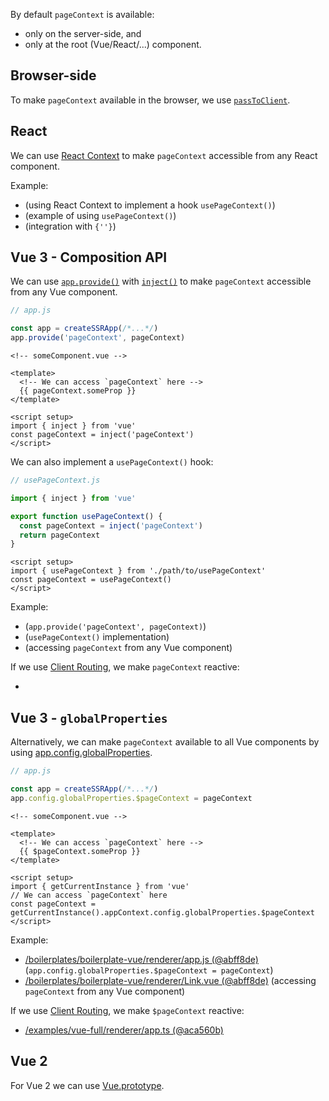 
By default `pageContext` is available:
 - only on the server-side, and
 - only at the root (Vue/React/...) component.

## Browser-side

To make `pageContext` available in the browser, we use [`passToClient`](/passToClient).

## React

We can use [React Context](https://reactjs.org/docs/context.html)
to make `pageContext` accessible from any React component.

Example:
 - <RepoLink path='/boilerplates/boilerplate-react/renderer/usePageContext.jsx' /> (using React Context to implement a hook <code>usePageContext()</code>)
 - <RepoLink path='/boilerplates/boilerplate-react/renderer/Link.jsx' /> (example of using <code>usePageContext()</code>)
 - <RepoLink path='/boilerplates/boilerplate-react/renderer/PageWrapper.jsx' /> (integration with <code>{'<PageContextProvider>'}</code>)

## Vue 3 - Composition API

We can use
[`app.provide()`](https://v3.vuejs.org/api/application-api.html#provide)
with
[`inject()`](https://v3.vuejs.org/api/composition-api.html#provide-inject)
to make `pageContext` accessible from any Vue component.

```js
// app.js

const app = createSSRApp(/*...*/)
app.provide('pageContext', pageContext)
```
```vue
<!-- someComponent.vue -->

<template>
  <!-- We can access `pageContext` here -->
  {{ pageContext.someProp }}
</template>

<script setup>
import { inject } from 'vue'
const pageContext = inject('pageContext')
</script>
```

We can also implement a `usePageContext()` hook:

```js
// usePageContext.js

import { inject } from 'vue'

export function usePageContext() {
  const pageContext = inject('pageContext')
  return pageContext
}
```
```vue
<script setup>
import { usePageContext } from './path/to/usePageContext'
const pageContext = usePageContext()
</script>
```

Example:
 - <RepoLink path='/boilerplates/boilerplate-vue/renderer/app.js' /> (<code>app.provide('pageContext', pageContext)</code>)
 - <RepoLink path='/boilerplates/boilerplate-vue/renderer/usePageContext.js' /> (<code>usePageContext()</code> implementation)
 - <RepoLink path='/boilerplates/boilerplate-vue/renderer/Link.vue' /> (accessing <code>pageContext</code> from any Vue component)

If we use [Client Routing](/SR-vs-CR), we make `pageContext` reactive:
 - <RepoLink path='/examples/vue-full/renderer/app.ts' />

## Vue 3 - `globalProperties`

Alternatively, we can make `pageContext` available to all Vue components by using [app.config.globalProperties](https://v3.vuejs.org/api/application-config.html#globalproperties).

```js
// app.js

const app = createSSRApp(/*...*/)
app.config.globalProperties.$pageContext = pageContext
```
```vue
<!-- someComponent.vue -->

<template>
  <!-- We can access `pageContext` here -->
  {{ $pageContext.someProp }}
</template>

<script setup>
import { getCurrentInstance } from 'vue'
// We can access `pageContext` here
const pageContext = getCurrentInstance().appContext.config.globalProperties.$pageContext
</script>
```

Example:
 - [/boilerplates/boilerplate-vue/renderer/app.js (@abff8de)](https://github.com/brillout/vite-plugin-ssr/blob/abff8debc4c7cd6ab11e99e757379e5237a6c18c/boilerplates/boilerplate-vue/renderer/app.js#L26)
   (`app.config.globalProperties.$pageContext = pageContext`)
 - [/boilerplates/boilerplate-vue/renderer/Link.vue (@abff8de)](https://github.com/brillout/vite-plugin-ssr/blob/abff8debc4c7cd6ab11e99e757379e5237a6c18c/boilerplates/boilerplate-vue/renderer/Link.vue#L2)
   (accessing `pageContext` from any Vue component)

If we use [Client Routing](/SR-vs-CR), we make `$pageContext` reactive:
 - [/examples/vue-full/renderer/app.ts (@aca560b)](https://github.com/brillout/vite-plugin-ssr/blob/aca560bd286b37524b4164555e5ab3f77e3688af/examples/vue-full/renderer/app.ts#L43-L47)

## Vue 2

For Vue 2 we can use [Vue.prototype](https://vuejs.org/v2/cookbook/adding-instance-properties.html#Base-Example).
